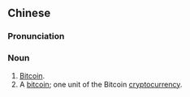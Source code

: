 {{also|比特币}}
==Chinese==
{{zh-forms|s=比特币|type=21}}

===Pronunciation===
{{zh-pron
|m=bǐtèbì
|c=bei2 dak6 bai6
|cat=n
}}

===Noun===
{{zh-noun}}

# [[Bitcoin]].
# A [[bitcoin]]; one unit of the Bitcoin [[cryptocurrency]].